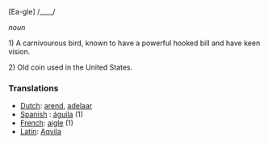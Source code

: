 [Ea-gle] /____/

''noun''

1) A carnivourous bird, known to have a powerful hooked bill and have keen vision.

2) Old coin used in the United States.

===Translations===

*[[Dutch]]: [[arend]], [[adelaar]]
*[[Spanish]] : [[águila]] (1)
*[[French]]: [[aigle]] (1)
*[[Latin]]: [[Aqvila]]